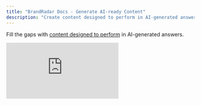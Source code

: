 ```yaml
---
title: "BrandRadar Docs - Generate AI-ready Content"
description: "Create content designed to perform in AI-generated answers"
---
```


Fill the gaps with [content designed to perform](https://www.brandradar.ai/#Cross-Platform-Content-Generation) in AI-generated answers.

<div style={{position: 'relative', paddingBottom: 'calc(47.447916666666664% + 41px)', height: 0, width: '100%'}}>
  <iframe 
    src="https://demo.arcade.software/Kh5KcYxmYA0XIsAC30Fb?embed&embed_mobile=tab&embed_desktop=inline&show_copy_link=true" 
    title="View and Analyze Samsung Brand Details and Metrics" 
    frameBorder="0" 
    loading="lazy" 
    webkitAllowFullScreen 
    mozAllowFullScreen 
    allowFullScreen 
    allow="clipboard-write" 
    style={{position: 'absolute', top: 0, left: 0, width: '100%', height: '100%', colorScheme: 'light'}}
  />
</div>

## Steps:

* Go to *Prompts* on the sidebar navigation  
* Click a prompt or topic you want to optimize  
* Audit prompt ranking, score, and sentiments  
* Navigate to *Content Plans* and Click 'Generate New Suggestions'  
* Generate draft content (blog, landing page, FAQ snippet). You can edit or enrich the content, then publish to your website or CMS

**Result:** Fresh content tailored to increase your visibility and relevance in AI answers.

<Card
  title="Next: Export Reports For Your Team"
  icon="arrow-right"
  href="/export-reports-for-your-team"
>
  Learn how to share insights with your team
</Card>
